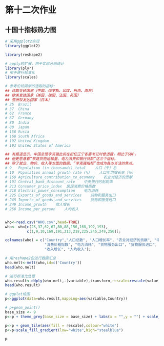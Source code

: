# 第十二次作业

## 十国十指标热力图

```r
# 采用ggplot2实现
library(ggplot2)

library(reshape2)

# apply的扩展，用于实现分组统计
library(plyr)
# 用于进行标准化
library(scales)

# 参考论坛同学的选取的指标:
## 选取金砖国家（中国、俄罗斯、印度、巴西、南非）
## 欧美发达国家（美国、德国、法国、英国）
## 亚洲较发达国家（日本）
# 25  Brazil
# 37  China
# 62  France
# 67  Germany
# 80  India
# 88  Japan
# 150 Rusia
# 168 South Africa
# 192 United Kingdom
# 193 United States of America

## 有报道显示，中国总理李克强此前在担任辽宁省委书记时曾透露，相比于GDP，
## 他更愿意看“铁路货物运输量、电力消费和银行贷款”这三个指标。
## 除了就业、物价、收入等方面的数据，“李克强指标”也成为各方关注的焦点。
# 9   Population (in thousands) total    人口（千）总
# 10  Population annual growth rate (%)    人口年均增长率（％）
# 169 Agriculture_contribution_to_economy    农业对经济的贡献
# 191 Central_bank_discount_rate    中央银行的贴现率
# 213 Consumer_price_index  居民消费价格指数
# 218 Electric_power_consumption    电力消耗
# 225 Exports_of_goods_and_services    货物和服务出口
# 245 Imports_of_goods_and_services    货物和服务进口
# 249 Income_growth    收入增长
# 250 Income_per_person    人均收入


who<-read.csv("WHO.csv",head=TRUE)
who<- who[c(25,37,62,67,80,88,150,168,192,193),
          c(1,9,10,169,191,213,218,225,245,249,250)];

colnames(who) = c("Country","人口总数", "人口增长率", "农业对经济的贡献", "中央银行贴现率",
                  "消费价格指数", "电力消耗", "货物服务出口", "货物服务进口",
                  "收入增长", "人均收入");

# 用reshape2包进行数据汇总
who.melt<-melt(who,id=c('Country'))
head(who.melt)

# 进行标准化处理
who.result<-ddply(who.melt,.(variable),transform,rescale=rescale(value))
head(who.result)

# ggplot绘图
p<-ggplot(data=who.result,mapping=aes(variable,Country))

# p+geom_point()
base_size <- 9
p<-p + theme_grey(base_size = base_size) + labs(x = "",y = "") + scale_x_discrete(expand = c(0, 0)) +scale_y_discrete(expand = c(0, 0)) + theme(axis.ticks = element_blank(), axis.text.x = element_text(size=10,angle = 330, hjust = 0, colour = "black"),axis.text.y = element_text(size=10,colour = "black"))

p<-p + geom_tile(aes(fill = rescale),colour="white")
p<-p+scale_fill_gradient(low="white",high="steelblue")

p
```